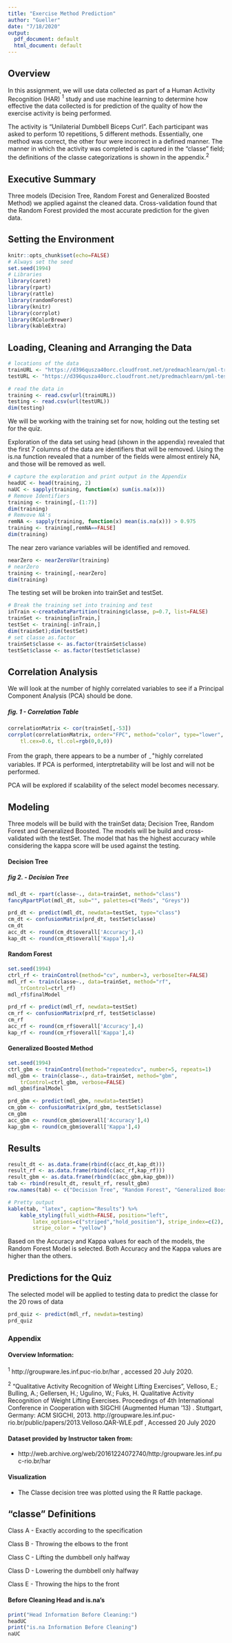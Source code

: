 ```yaml
---
title: "Exercise Method Prediction"
author: "Gueller"
date: "7/18/2020"
output:
  pdf_document: default
  html_document: default
---
```

## Overview

In this assignment, we will use data collected as part of a Human Activity Recognition (HAR) $^1$ study and use machine learning to determine how effective the data collected is for prediction of the quality of how the exercise activity is being performed.

The activity is "Unilaterial Dumbbell Biceps Curl".  Each participant was asked to perform 10 repetitions, 5 different methods.  Essentially, one method was correct, the other four were incorrect in a defined manner.  The manner in which the activity was completed is captured in the "classe" field; the definitions of the classe categorizations is shown in the appendix.$^2$

## Executive Summary

Three models (Decision Tree, Random Forest and Generalized Boosted Method) we applied against the cleaned data.  Cross-validation found that the Random Forest provided the most accurate prediction for the given data.

## Setting the Environment
```r
knitr::opts_chunk$set(echo=FALSE)
# Always set the seed
set.seed(1994)
# Libraries
library(caret)
library(rpart)
library(rattle)
library(randomForest)
library(knitr)
library(corrplot)
library(RColorBrewer)
library(kableExtra)
```

## Loading, Cleaning and Arranging the Data
```r
# locations of the data
trainURL <- "https://d396qusza40orc.cloudfront.net/predmachlearn/pml-training.csv"
testURL <- "https://d396qusza40orc.cloudfront.net/predmachlearn/pml-testing.csv"

# read the data in
training <- read.csv(url(trainURL))
testing <- read.csv(url(testURL))
dim(testing)
```
We will be working with the training set for now, holding out the testing set for the quiz.

Exploration of the data set using head (shown in the appendix) revealed that the first  7 columns of the data are identifiers that will be removed. Using the is.na function revealed that a number of the fields were almost entirely NA, and those will be removed as well. 

```r
# capture the exploration and print output in the Appendix
headUC <- head(training, 2)
naUC <- sapply(training, function(x) sum(is.na(x)))
# Remove Identifiers
training <- training[,-(1:7)]
dim(training)
# Remvove NA's
remNA <- sapply(training, function(x) mean(is.na(x))) > 0.975
training <- training[,remNA==FALSE]
dim(training)
```

The near zero variance variables will be identified and removed.

```r
nearZero <- nearZeroVar(training)
# nearZero
training <- training[,-nearZero]
dim(training)
```

The testing set will be broken into trainSet and testSet.

```r
# Break the training set into training and test
inTrain <-createDataPartition(training$classe, p=0.7, list=FALSE)
trainSet <- training[inTrain,]
testSet <- training[-inTrain,]
dim(trainSet);dim(testSet)
# set classe as.factor
trainSet$classe <- as.factor(trainSet$classe)
testSet$classe <- as.factor(testSet$classe)
```

## Correlation Analysis

We will look at the number of highly correlated variables to see if a Principal Component Analysis (PCA) should be done.

##### fig. 1 - Correlation Table

```r
correlationMatrix <- cor(trainSet[,-53])
corrplot(correlationMatrix, order="FPC", method="color", type="lower",
    tl.cex=0.6, tl.col=rgb(0,0,0))
```

From the graph, there appears to be a number of $^+_-$highly correlated variables.  If PCA is performed, interptretability will be lost and will not be performed.  

PCA will be explored if scalability of the select model becomes necessary.

## Modeling

Three models will be build with the trainSet data; Decision Tree, Random Forest and Generalized Boosted.  The models will be build and cross-validated with the testSet.  The model that has the highest accuracy while considering the kappa score will be used against the testing. 

#### Decision Tree

##### fig 2. - Decision Tree
```r
mdl_dt <- rpart(classe~., data=trainSet, method="class")
fancyRpartPlot(mdl_dt, sub="", palettes=c("Reds", "Greys"))
```

```r
prd_dt <- predict(mdl_dt, newdata=testSet, type="class")
cm_dt <- confusionMatrix(prd_dt, testSet$classe)
cm_dt
acc_dt <- round(cm_dt$overall['Accuracy'],4)
kap_dt <- round(cm_dt$overall['Kappa'],4)
```

#### Random Forest

```r
set.seed(1994)
ctrl_rf <- trainControl(method="cv", number=3, verboseIter=FALSE)
mdl_rf <- train(classe~., data=trainSet, method="rf",
    trControl=ctrl_rf)
mdl_rf$finalModel
```

```r
prd_rf <- predict(mdl_rf, newdata=testSet)
cm_rf <- confusionMatrix(prd_rf, testSet$classe)
cm_rf
acc_rf <- round(cm_rf$overall['Accuracy'],4)
kap_rf <- round(cm_rf$overall['Kappa'],4)
```

#### Generalized Boosted Method

```r
set.seed(1994)
ctrl_gbm <- trainControl(method="repeatedcv", number=5, repeats=1)
mdl_gbm <- train(classe~., data=trainSet, method="gbm",
    trControl=ctrl_gbm, verbose=FALSE)
mdl_gbm$finalModel
```

```r
prd_gbm <- predict(mdl_gbm, newdata=testSet)
cm_gbm <- confusionMatrix(prd_gbm, testSet$classe)
cm_gbm
acc_gbm <- round(cm_gbm$overall['Accuracy'],4)
kap_gbm <- round(cm_gbm$overall['Kappa'],4)
```

## Results
```r
result_dt <- as.data.frame(rbind(c(acc_dt,kap_dt)))
result_rf <- as.data.frame(rbind(c(acc_rf,kap_rf)))
result_gbm <- as.data.frame(rbind(c(acc_gbm,kap_gbm)))
tab <- rbind(result_dt, result_rf, result_gbm)
row.names(tab) <- c("Decision Tree", "Random Forest", "Generalized Boosted Method")
```

```r
# Pretty output
kable(tab, "latex", caption="Results") %>%
    kable_styling(full_width=FALSE, position="left", 
        latex_options=c("striped","hold_position"), stripe_index=c(2),
        stripe_color = "yellow")
```

Based on the Accuracy and Kappa values for each of the models, the Random Forest Model is selected.  Both Accuracy and the Kappa values are higher than the others.

## Predictions for the Quiz

The selected model will be applied to testing data to predict the classe for the 20 rows of data

```r
prd_quiz <- predict(mdl_rf, newdata=testing)
prd_quiz
```

### Appendix
#### Overview Information:

$^1$ http://groupware.les.inf.puc-rio.br/har , accessed 20 July 2020.

$^2$ "Qualitative Activity Recognition of Weight Lifting Exercises", Velloso, E.; Bulling, A.; Gellersen, H.; Ugulino, W.; Fuks, H. Qualitative Activity Recognition of Weight Lifting Exercises. Proceedings of 4th International Conference in Cooperation with SIGCHI (Augmented Human '13) . Stuttgart, Germany: ACM SIGCHI, 2013. http://groupware.les.inf.puc-rio.br/public/papers/2013.Velloso.QAR-WLE.pdf , Accessed 20 July 2020

#### Dataset provided by Instructor taken from:

- http://web.archive.org/web/20161224072740/http:/groupware.les.inf.puc-rio.br/har

#### Visualization

- The Classe decision tree was plotted using the R Rattle package.

## "classe" Definitions

Class A - Exactly according to the specification

Class B - Throwing the elbows to the front

Class C - Lifting the dumbbell only halfway

Class D - Lowering the dumbbell only halfway

Class E - Throwing the hips to the front

#### Before Cleaning Head and is.na's
```r
print("Head Information Before Cleaning:")
headUC
print("is.na Information Before Cleaning")
naUC
```
